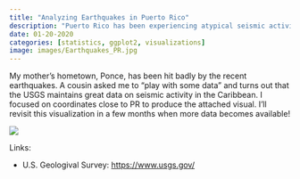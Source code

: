 ```yaml
---
title: "Analyzing Earthquakes in Puerto Rico"
description: "Puerto Rico has been experiencing atypical seismic activity since November 2019." 
date: 01-20-2020
categories: [statistics, ggplot2, visualizations]
image: images/Earthquakes_PR.jpg
---
```


My mother's hometown, Ponce, has been hit badly by the recent earthquakes. A cousin asked me to "play with some data" and turns out that the USGS maintains great data on seismic activity in the Caribbean. I focused on coordinates close to PR to produce the attached visual. I'll revisit this visualization in a few months when more data becomes available!

![](./images/Earthquakes_PR.jpg)

Links:

* U.S. Geologival Survey: [https://www.usgs.gov/](https://www.usgs.gov/)